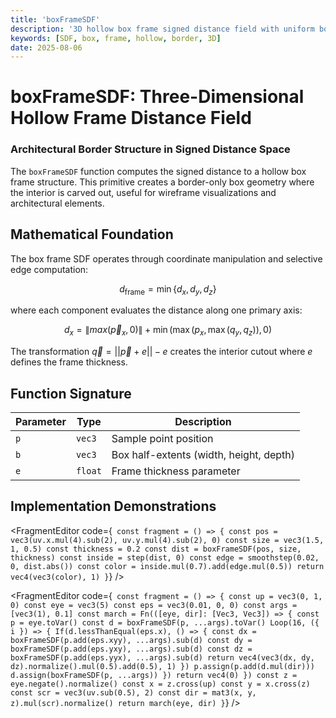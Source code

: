 ```yaml
---
title: 'boxFrameSDF'
description: '3D hollow box frame signed distance field with uniform border thickness'
keywords: [SDF, box, frame, hollow, border, 3D]
date: 2025-08-06
---
```



# boxFrameSDF: Three-Dimensional Hollow Frame Distance Field

### Architectural Border Structure in Signed Distance Space

The `boxFrameSDF` function computes the signed distance to a hollow box frame structure. This primitive creates a border-only box geometry where the interior is carved out, useful for wireframe visualizations and architectural elements.

## Mathematical Foundation

The box frame SDF operates through coordinate manipulation and selective edge computation:

$$
d_{\text{frame}} = \min\{d_x, d_y, d_z\}
$$

where each component evaluates the distance along one primary axis:

$$
d_x = \|max(\vec{p}_x, 0)\| + \min(\max(p_x, \max(q_y, q_z)), 0)
$$

The transformation $\vec{q} = ||\vec{p} + e|| - e$ creates the interior cutout where $e$ defines the frame thickness.

## Function Signature

| Parameter | Type    | Description                             |
| --------- | ------- | --------------------------------------- |
| `p`       | `vec3`  | Sample point position                   |
| `b`       | `vec3`  | Box half-extents (width, height, depth) |
| `e`       | `float` | Frame thickness parameter               |

## Implementation Demonstrations

<FragmentEditor
        code={`
const fragment = () => {
        const pos = vec3(uv.x.mul(4).sub(2), uv.y.mul(4).sub(2), 0)
        const size = vec3(1.5, 1, 0.5)
        const thickness = 0.2
        const dist = boxFrameSDF(pos, size, thickness)
        const inside = step(dist, 0)
        const edge = smoothstep(0.02, 0, dist.abs())
        const color = inside.mul(0.7).add(edge.mul(0.5))
        return vec4(vec3(color), 1)
}`}
/>

<FragmentEditor
        code={`
const fragment = () => {
        const up = vec3(0, 1, 0)
        const eye = vec3(5)
        const eps = vec3(0.01, 0, 0)
        const args = [vec3(1), 0.1]
        const march = Fn(([eye, dir]: [Vec3, Vec3]) => {
                const p = eye.toVar()
                const d = boxFrameSDF(p, ...args).toVar()
                Loop(16, ({ i }) => {
                        If(d.lessThanEqual(eps.x), () => {
                                const dx = boxFrameSDF(p.add(eps.xyy), ...args).sub(d)
                                const dy = boxFrameSDF(p.add(eps.yxy), ...args).sub(d)
                                const dz = boxFrameSDF(p.add(eps.yyx), ...args).sub(d)
                                return vec4(vec3(dx, dy, dz).normalize().mul(0.5).add(0.5), 1)
                        })
                        p.assign(p.add(d.mul(dir)))
                        d.assign(boxFrameSDF(p, ...args))
                })
                return vec4(0)
        })
        const z = eye.negate().normalize()
        const x = z.cross(up)
        const y = x.cross(z)
        const scr = vec3(uv.sub(0.5), 2)
        const dir = mat3(x, y, z).mul(scr).normalize()
        return march(eye, dir)
}`}
/>
